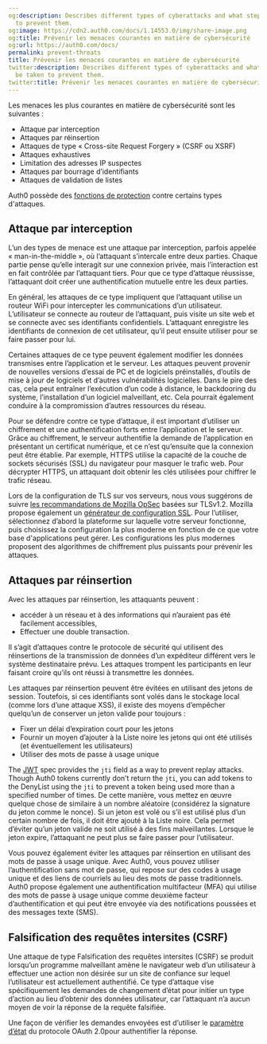 ```yaml
---
og:description: Describes different types of cyberattacks and what steps can be taken
  to prevent them.
og:image: https://cdn2.auth0.com/docs/1.14553.0/img/share-image.png
og:title: Prévenir les menaces courantes en matière de cybersécurité
og:url: https://auth0.com/docs/
permalink: prevent-threats
title: Prévenir les menaces courantes en matière de cybersécurité
twitter:description: Describes different types of cyberattacks and what steps can
  be taken to prevent them.
twitter:title: Prévenir les menaces courantes en matière de cybersécurité
---
```


Les menaces les plus courantes en matière de cybersécurité sont les suivantes :

* Attaque par interception
* Attaques par réinsertion
* Attaques de type « Cross-site Request Forgery » (CSRF ou XSRF)
* Attaques exhaustives
* Limitation des adresses IP suspectes
* Attaques par bourrage d’identifiants
* Attaques de validation de listes

Auth0 possède des [fonctions de protection](/attack-protection) contre certains types d'attaques.

## Attaque par interception

L’un des types de menace est une attaque par interception, parfois appelée « man-in-the-middle », où l’attaquant s’intercale entre deux parties. Chaque partie pense qu’elle interagit sur une connexion privée, mais l’interaction est en fait contrôlée par l’attaquant tiers. Pour que ce type d’attaque réussisse, l’attaquant doit créer une authentification mutuelle entre les deux parties.

En général, les attaques de ce type impliquent que l’attaquant utilise un routeur WiFi pour intercepter les communications d’un utilisateur. L’utilisateur se connecte au routeur de l’attaquant, puis visite un site web et se connecte avec ses identifiants confidentiels. L’attaquant enregistre les identifiants de connexion de cet utilisateur, qu’il peut ensuite utiliser pour se faire passer pour lui.

Certaines attaques de ce type peuvent également modifier les données transmises entre l’application et le serveur. Les attaques peuvent provenir de nouvelles versions d’essai de PC et de logiciels préinstallés, d’outils de mise à jour de logiciels et d’autres vulnérabilités logicielles. Dans le pire des cas, cela peut entraîner l’exécution d’un code à distance, le backdooring du système, l’installation d’un logiciel malveillant, etc. Cela pourrait également conduire à la compromission d’autres ressources du réseau.

Pour se défendre contre ce type d’attaque, il est important d’utiliser un chiffrement et une authentification forts entre l’application et le serveur. Grâce au chiffrement, le serveur authentifie la demande de l’application en présentant un certificat numérique, et ce n’est qu’ensuite que la connexion peut être établie.  Par exemple, HTTPS utilise la capacité de la couche de sockets sécurisés (SSL) du navigateur pour masquer le trafic web. Pour décrypter HTTPS, un attaquant doit obtenir les clés utilisées pour chiffrer le trafic réseau.

Lors de la configuration de TLS sur vos serveurs, nous vous suggérons de suivre [les recommandations de Mozilla OpSec](https://wiki.mozilla.org/Security/Server_Side_TLS) basées sur TLSv1.2. Mozilla propose également un [générateur de configuration SSL](https://mozilla.github.io/server-side-tls/ssl-config-generator/). Pour l’utiliser, sélectionnez d’abord la plateforme sur laquelle votre serveur fonctionne, puis choisissez la configuration la plus moderne en fonction de ce que votre base d'applications peut gérer. Les configurations les plus modernes proposent des algorithmes de chiffrement plus puissants pour prévenir les attaques.

## Attaques par réinsertion

Avec les attaques par réinsertion, les attaquants peuvent :

* accéder à un réseau et à des informations qui n’auraient pas été facilement accessibles,
* Effectuer une double transaction.

Il s’agit d’attaques contre le protocole de sécurité qui utilisent des réinsertions de la transmission de données d’un expéditeur différent vers le système destinataire prévu. Les attaques trompent les participants en leur faisant croire qu’ils ont réussi à transmettre les données.

Les attaques par réinsertion peuvent être évitées en utilisant des jetons de session. Toutefois, si ces identifiants sont volés dans le stockage local (comme lors d’une attaque XSS), il existe des moyens d’empêcher quelqu’un de conserver un jeton valide pour toujours :

* Fixer un délai d’expiration court pour les jetons
* Fournir un moyen d’ajouter à la Liste noire les jetons qui ont été utilisés (et éventuellement les utilisateurs)
* Utiliser des mots de passe à usage unique

The [JWT](/security/tokens/json-web-tokens) spec provides the `jti` field as a way to prevent replay attacks. Though Auth0 tokens currently don’t return the `jti`, you can add tokens to the DenyList using the `jti` to prevent a token being used more than a specified number of times. De cette manière, vous mettez en œuvre quelque chose de similaire à un nombre aléatoire (considérez la signature du jeton comme le nonce). Si un jeton est volé ou s’il est utilisé plus d’un certain nombre de fois, il doit être ajouté à la Liste noire. Cela permet d’éviter qu’un jeton valide ne soit utilisé à des fins malveillantes. Lorsque le jeton expire, l’attaquant ne peut plus se faire passer pour l’utilisateur.

Vous pouvez également éviter les attaques par réinsertion en utilisant des mots de passe à usage unique. Avec Auth0, vous pouvez utiliser l’authentification sans mot de passe, qui repose sur des codes à usage unique et des liens de courriels au lieu des mots de passe traditionnels. Auth0 propose également une authentification multifacteur (MFA) qui utilise des mots de passe à usage unique comme deuxième facteur d’authentification et qui peut être envoyée via des notifications poussées et des messages texte (SMS).

## Falsification des requêtes intersites (CSRF)

Une attaque de type Falsification des requêtes intersites (CSRF) se produit lorsqu’un programme malveillant amène le navigateur web d’un utilisateur à effectuer une action non désirée sur un site de confiance sur lequel l’utilisateur est actuellement authentifié. Ce type d’attaque vise spécifiquement les demandes de changement d’état pour initier un type d’action au lieu d’obtenir des données utilisateur, car l’attaquant n’a aucun moyen de voir la réponse de la requête falsifiée.

Une façon de vérifier les demandes envoyées est d’utiliser le [paramètre d’état](/attack-protection/state-parameters) du protocole OAuth 2.0pour authentifier la réponse.